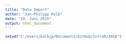 ```yaml
---
title: "Data Import"
author: "Jan-Philipp Kolb"
date: "19. Juni 2015"
output: html_document
---
```




```r
setwd("C:/Users/kolbjp/Documents/GitHub/IntroR/2016")
```

